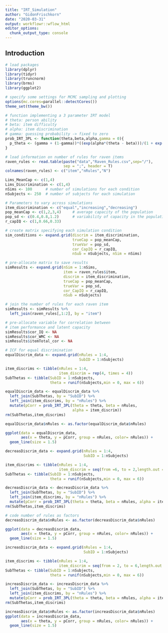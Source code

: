 ---
title: "IRT_Simulation"
author: "GidonFrischkorn"
date: "2020-03-31"
output: workflowr::wflow_html
editor_options:
  chunk_output_type: console
---

## Introduction

```{r Setup, include=FALSE}
# load packages
library(dplyr)
library(tidyr)
library(truncnorm)
library(brms)
library(ggplot2)

# specify some settings for MCMC sampling and plotting
options(mc.cores=parallel::detectCores())
theme_set(theme_bw())
```

```{r 3PL IRT, include=FALSE}
# function implementing a 3 parameter IRT model
# theta: person ability
# beta: item difficulty
# alpha: item discrimination
# gamma: guessing probability -> fixed to zero
prob_IRT_3PL <- function(theta,beta,alpha,gamma = 0){
  p_theta <- (gamma + (1-gamma))*((exp(alpha*(theta - beta)))/(1 + exp(alpha*(theta - beta))))
}
```

```{r Load Raven Info, include=FALSE}
# load information on number of rules for raven items
raven_rules <- read.table(paste("data","Raven_Rules.csv",sep="/"), 
                          sep = ";", header = T)
colnames(raven_rules) <- c("item","nRules","N")
```

```{r Simulation Setup, include=FALSE}
Lims_MeanCap <- c(1,4)
Lims_Discrimination <- c(1,4)
nSims <- 100      # number of simulations for each condition
nSubjects <- 250  # number of subjects for each simulation

# Parameters to vary across simulations
item_discrimination <- c("equal","increasing","decreasing")
pop_meanCap <- c(1,2,3,4)     # average capacity of the population
pop_sd <- c(0.4,0.8,1.2)      # variability of capacity in the population
r_capIQ <- c(1,0.66,0.33)

# create matrix specifying each simulation condition
sim_conditions <- expand.grid(discrim = item_discrimination,
                              trueCap = pop_meanCap,
                              trueVar = pop_sd,
                              cor_CapIQ = r_capIQ,
                              nSub = nSubjects, nSim = nSims)

# pre-allocate matrix to save results
simResults <- expand.grid(nSim = 1:nSims,
                          item = raven_rules$item,
                          discrim = item_discrimination,
                          trueCap = pop_meanCap,
                          trueVar = pop_sd,
                          cor_CapIQ = r_capIQ,
                          nSub = nSubjects)

# join the number of rules for each raven item
simResults <- simResults %>% 
  left_join(raven_rules[,1:2], by = "item")

# pre-allocate variable for correlation between 
# item performance and latent capacity
simResults$cor_IQ <- NA 
simResults$cor_WMC <- NA 
simResults$itemTotal_cor <- NA 
```

```{r IRT equal discriminability, echo=FALSE}
# ICF for equal discrimination
equalDiscrim_data <- expand.grid(nRules = 1:4,
                                 SubID = 1:nSubjects)

item_discrims <- tibble(nRules = 1:4,
                        item_discrim = rep(4, times = 4))
SubThetas <- tibble(SubID = 1:nSubjects,
                    theta = runif(nSubjects,min = 0, max = 6))

equalDiscrim_data <- equalDiscrim_data %>% 
  left_join(SubThetas, by = "SubID") %>% 
  left_join(item_discrims, by = "nRules") %>% 
  mutate(pCorr = prob_IRT_3PL(theta = theta, beta = nRules, 
                              alpha = item_discrim))
rm(SubThetas,item_discrims)

equalDiscrim_data$nRules <- as.factor(equalDiscrim_data$nRules)

ggplot(data = equalDiscrim_data,
       aes(x = theta, y = pCorr, group = nRules, color= nRules)) +
  geom_line(size = 1.5)
```

```{r IRT decreasing discriminability, echo=FALSE}
decreasDiscrim_data <- expand.grid(nRules = 1:4,
                                   SubID = 1:nSubjects)

item_discrims <- tibble(nRules = 1:4,
                        item_discrim = seq(from =6, to = 2,length.out = 4))
SubThetas <- tibble(SubID = 1:nSubjects,
                    theta = runif(nSubjects,min = 0, max = 6))

decreasDiscrim_data <- decreasDiscrim_data %>% 
  left_join(SubThetas, by = "SubID") %>% 
  left_join(item_discrims, by = "nRules") %>% 
  mutate(pCorr = prob_IRT_3PL(theta = theta, beta = nRules, alpha = item_discrim))
rm(SubThetas,item_discrims)

# code number of rules as factors
decreasDiscrim_data$nRules <- as.factor(decreasDiscrim_data$nRules)

ggplot(data = decreasDiscrim_data,
       aes(x = theta, y = pCorr, group = nRules, color= nRules)) +
  geom_line(size = 1.5)
```

```{r IRT increasing discriminability, echo=FALSE}
increasDiscrim_data <- expand.grid(nRules = 1:4,
                                   SubID = 1:nSubjects)

item_discrims <- tibble(nRules = 1:4,
                        item_discrim = seq(from = 2, to = 6,length.out = 4))
SubThetas <- tibble(SubID = 1:nSubjects,
                    theta = runif(nSubjects,min = 0, max = 6))

increasDiscrim_data <- increasDiscrim_data %>% 
  left_join(SubThetas, by = "SubID") %>% 
  left_join(item_discrims, by = "nRules") %>% 
  mutate(pCorr = prob_IRT_3PL(theta = theta, beta = nRules, alpha = item_discrim))
rm(SubThetas,item_discrims)

increasDiscrim_data$nRules <- as.factor(increasDiscrim_data$nRules)
ggplot(data = increasDiscrim_data,
       aes(x = theta, y = pCorr, group = nRules, color= nRules)) +
  geom_line(size = 1.5)
```
